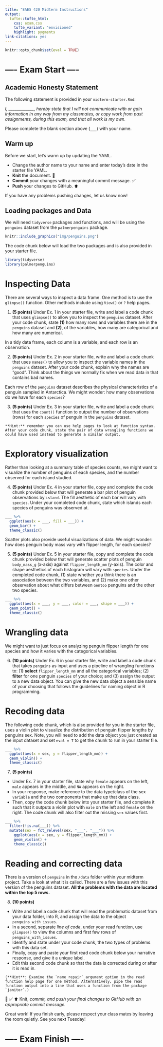 ```yaml
---
title: "EAES 420 Midterm Instructions"
output: 
  tufte::tufte_html:
    css: exam.css
    tufte_variant: "envisioned"
    highlight: pygments
link-citations: yes
---
```


```r
knitr::opts_chunk$set(eval = TRUE)
```

# ---- Exam Start ----

## Academic Honesty Statement

The following statement is provided in your `midterm-starter.Rmd`:

*I, \_\_\_\_\_\_\_\_\_\_\_\_\_, hereby state that I will not communicate with or gain information in any way from my classmates, or copy work from past assignments, during this exam, and that all work is my own.*

Please complete the blank section above (`___`) with your name.

## Warm up

Before we start, let's warm up by updating the YAML.

-   Change the author name to your name and enter today's date in the starter file YAML.
-   **Knit** the document. 🧶
-   **Commit** your changes with a meaningful commit message. ✅
-   **Push** your changes to GitHub. ⬆️

If you have any problems pushing changes, let us know now!

## Loading packages and Data

We will need `tidyverse` packages and functions, and will be using the `penguins` dataset from the `palmerpenguins` package.

```r
knitr::include_graphics("img/penguins.png")
```

The code chunk below will load the two packages and is also provided in your starter file.

```r
library(tidyverse)
library(palmerpenguins)
```

# Inspecting Data

There are several ways to inspect a data frame.
One method is to use the `glimpse()` function.
Other methods include using `View()` or `?` help pages.

1.  **(5 points)** Under Ex. 1 in your starter file, write and label a code chunk that uses `glimpse()` to allow you to inspect the `penguins` dataset. After your code chunk, state **(1)** how many rows and variables there are in the `penguins` dataset and **(2)**, of the variables, how many are categorical and how many are numerical.

In a tidy data frame, each column is a variable, and each row is an observation.

2.  **(5 points)** Under Ex. 2 in your starter file, write and label a code chunk that uses `names()` to allow you to inspect the variable names in the `penguins` dataset. After your code chunk, explain why the names are "good". Think about the things we normally fix when we read data in that contains bad names.

Each row of the `penguins` dataset describes the physical characteristics of a penguin sampled in Antarctica.
We might wonder: how many observations do we have for each `species`?

3.  **(5 points)** Under Ex. 3 in your starter file, write and label a code chunk that uses the `count()` function to output the number of observations (rows) for each `species` of penguin in the `penguins` dataset.

```marginfigure
**Hint:** remember you can use help pages to look at function syntax.
After your code chunk, state the pair of data wrangling functions we could have used instead to generate a similar output.
```

# Exploratory visualization

Rather than looking at a summary table of species counts, we might want to visualize the number of penguins of each species, and the number observed for each island studied.

4.  **(5 points)** Under Ex. 4 in your starter file, copy and complete the code chunk provided below that will generate a bar plot of penguin observations by `island`. The fill aesthetic of each bar will vary with `species`. Under your completed code chunk, state which islands each species of penguins was observed at.

```r
___ %>% 
  ggplot(aes(x = ___, fill = ___)) +
  geom_bar() +
  theme_classic()
```

Scatter plots also provide useful visualizations of data.
We might wonder: how does penguin body mass vary with flipper length, for each species?

5.  **(5 points)** Under Ex. 5 in your starter file, copy and complete the code chunk provided below that will generate scatter plots of penguin `body_mass_g` (x-axis) against `flipper_length_mm` (y-axis). The color and shape aesthetics of each histogram will vary with `species`. Under the completed code chunk, (1) state whether you think there is an association between the two variables, and (2) make one other observation about what differs between `Gentoo` penguins and the other two species.

```r
___ %>% 
  ggplot(aes(x = ___, y = ___, color = ___, shape = ___)) +
  geom_point() +
  theme_classic()
```

# Wrangling data

We might want to just focus on analyzing penguin flipper length for one species and how it varies with the categorical variables.

6.  **(10 points)** Under Ex. 6 in your starter file, write and label a code chunk that takes `penguins` as input and uses a pipeline of wrangling functions to: (1) **select** `flipper_length_mm` and all the categorical variables; (2) **filter** for one penguin `species` of your choice; and (3) assign the output to a new data object. You can give the new data object a sensible name of your choosing that follows the guidelines for naming object in R programming.

# Recoding data

The following code chunk, which is also provided for you in the starter file, uses a violin plot to visualize the distribution of penguin flipper lengths by penguins sex.
Note, you will need to add the data object you just created as the input dataset and set `eval = T` to get the chunk to run in your starter file.

```r
___ %>% 
  ggplot(aes(x = sex, y = flipper_length_mm)) +
  geom_violin() +
  theme_classic()
```

7.  **(5 points)**

-   Under Ex. 7 in your starter file, state why `female` appears on the left, `male` appears in the middle, and `NA` appears on the right.
-   In your response, make reference to the data type/class of the sex `variable` and the two components that make up that data class.
-   Then, copy the code chunk below into your starter file, and complete it such that it outputs a violin plot with `male` on the left and `female` on the right. The code chunk will also filter out the missing `sex` values first.

```r
___ %>% 
  filter(!is.na(___)) %>% 
  mutate(sex = fct_relevel(sex, "___", "___")) %>% 
    ggplot(aes(x = sex, y = flipper_length_mm)) +
    geom_violin() +
    theme_classic()
```

# Reading and correcting data

There is a version of `penguins` in the `/data` folder within your midterm project.
Take a look at what it is called.
There are a few issues with this version of the penguins dataset.
**All the problems with the data are located within the top 5 rows.**

8.  **(10 points)**

-   Write and label a code chunk that will read the problematic dataset from your data folder, into R, and assign the data to the object `penguins_with_issues`.
-   In a second, separate *line of code*, under your read function, use `glimpse()` to view the columns and first few rows of `penguins_with_issues`.
-   Identify and state under your code chunk, the two types of problems with this data set.
-   Finally, copy and paste your first read code chunk below your narrative response, and give it a unique label.
-   Edit this second code chunk so that the data is corrected during or after it is read in.

```marginfigure
(**Hint**: Examine the `name_repair` argument option in the read function help page for one method. Alternatively, pipe the read function output into a line that uses a function from the package `janitor`.)
```

🧶 ✅ ⬆️ Knit, *commit, and push your final changes to GitHub with an appropriate commit message.*

Great work!
If you finish early, please respect your class mates by leaving the room quietly.
See you next Tuesday!

# ---- Exam Finish ----
